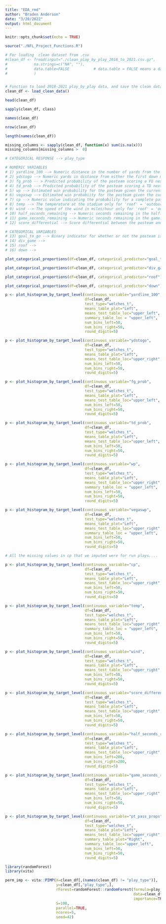 ```yaml
---
title: "EDA_rmd"
author: "Braden Anderson"
date: "3/20/2022"
output: html_document
---
```


```r
knitr::opts_chunk$set(echo = TRUE)
```


```r

source("./NFL_Project_Functions.R")

# For loading  clean dataset from .csv
#clean_df <- fread(input="./clean_play_by_play_2018_to_2021.csv.gz", 
#            na.strings=c("NA", ""), 
#            data.table=FALSE           # data.table = FALSE means a data.frame is returned.
#            )


# Function to load 2018-2021 play_by_play data, and save the clean dataset to a .csv.gz file.
clean_df <- load_clean_data()

```

```r

head(clean_df)

```



```r

sapply(clean_df, class)

```


```r

names(clean_df)

```

```r
nrow(clean_df)
```



```r
length(names(clean_df))
```

```r
missing_columns <- sapply(clean_df, function(x) sum(is.na(x)))
missing_columns[missing_columns >  0]
```



```r
# CATEGORICAL RESPONSE --> play_type

# NUMERIC VARIABLES
# 1) yardline_100 --> Numeric distance in the number of yards from the opponent's endzone for the posteam.
# 2) ydstogo --> Numeric yards in distance from either the first down marker or the endzone in goal down situations.
# 3) fg_prob -- > Predicted probability of the posteam scoring a FG next.
# 4) td_prob --> Predicted probability of the posteam scoring a TD next.
# 5) wp --> Estimated win probability for the posteam given the current situation at the start of the given play.
# 6) vegaswp --> Estimated win probabiity for the posteam given the current situation at the start of the given play, incorporating pre-game Vegas line.
# 7) cp --> Numeric value indicating the probability for a complete pass based on comparable game situations.
# 8) temp --> The temperature at the stadium only for 'roof' = 'outdoors' or 'open'.(Source: Pro-Football-Reference)
# 9) wind --> The speed of the wind in miles/hour only for 'roof' = 'outdoors' or 'open'. 
# 10) half_seconds_remaining --> Numeric seconds remaining in the half.
# 11) game_seconds_remaining --> Numeric seconds remaining in the game.
# 12) score_differential --> Score differential between the posteam and defteam at the start of the play.

# CATEGORICAL VARIABLES
# 13) goal_to_go --> Binary indicator for whether or not the posteam is in a goal down situation.
# 14) div_game -->
# 15) roof --> 
# 16) down --> 
```


```r
plot_categorical_proportions(df=clean_df, categorical_predictor="goal_to_go")
```


```r
plot_categorical_proportions(df=clean_df, categorical_predictor="div_game")
```



```r
plot_categorical_proportions(df=clean_df, categorical_predictor="roof")
```


```r
plot_categorical_proportions(df=clean_df, categorical_predictor="down")
```


```r


p <- plot_histogram_by_target_level(continuous_variable="yardline_100", 
                                    df=clean_df, 
                                    test_type="welches_t", 
                                    means_table_plot="Left", 
                                    means_test_table_loc="upper_left",
                                    summary_table_loc = "upper_left", 
                                    num_bins_left=50,
                                    num_bins_right=50, 
                                    round_digits=5)

```



```r


p <- plot_histogram_by_target_level(continuous_variable="ydstogo", 
                                    df=clean_df, 
                                    test_type="welches_t", 
                                    means_table_plot="Left", 
                                    means_test_table_loc="upper_right",
                                    num_bins_left=50,
                                    num_bins_right=50, 
                                    round_digits=5)

```


```r


p <- plot_histogram_by_target_level(continuous_variable="fg_prob", 
                                    df=clean_df, 
                                    test_type="welches_t", 
                                    means_table_plot="Left", 
                                    means_test_table_loc="upper_left",
                                    num_bins_left=50,
                                    num_bins_right=50, 
                                    round_digits=5)

```


```r


p <- plot_histogram_by_target_level(continuous_variable="td_prob", 
                                    df=clean_df, 
                                    test_type="welches_t", 
                                    means_table_plot="Left", 
                                    means_test_table_loc="upper_left",
                                    num_bins_left=50,
                                    num_bins_right=50, 
                                    round_digits=5)

```


```r


p <- plot_histogram_by_target_level(continuous_variable="wp", 
                                    df=clean_df, 
                                    test_type="welches_t", 
                                    means_table_plot="Left", 
                                    means_test_table_loc="upper_right",
                                    summary_table_loc = "upper_left",
                                    num_bins_left=50,
                                    num_bins_right=50, 
                                    round_digits=5)

```

```r


p <- plot_histogram_by_target_level(continuous_variable="vegaswp", 
                                    df=clean_df, 
                                    test_type="welches_t", 
                                    means_table_plot="Left", 
                                    means_test_table_loc="upper_right",
                                    summary_table_loc = "upper_left",
                                    num_bins_left=50,
                                    num_bins_right=50, 
                                    round_digits=5)

```


```r

# All the missing values in cp that we imputed were for run plays....

p <- plot_histogram_by_target_level(continuous_variable="cp", 
                                    df=clean_df, 
                                    test_type="welches_t", 
                                    means_table_plot="Left", 
                                    means_test_table_loc="upper_right",
                                    num_bins_left=50,
                                    num_bins_right=50, 
                                    round_digits=5)

```


```r

p <- plot_histogram_by_target_level(continuous_variable="temp", 
                                    df=clean_df, 
                                    test_type="welches_t", 
                                    means_table_plot="Left", 
                                    means_test_table_loc="upper_right",
                                    summary_table_loc = "upper_left",
                                    num_bins_left=50,
                                    num_bins_right=50, 
                                    round_digits=5)

```


```r

p <- plot_histogram_by_target_level(continuous_variable="wind", 
                                    df=clean_df, 
                                    test_type="welches_t", 
                                    means_table_plot="Left", 
                                    means_test_table_loc="upper_right",
                                    num_bins_left=50,
                                    num_bins_right=50, 
                                    round_digits=5)

```


```r

p <- plot_histogram_by_target_level(continuous_variable="score_differential", 
                                    df=clean_df, 
                                    test_type="welches_t", 
                                    means_table_plot="Left", 
                                    means_test_table_loc="upper_right",
                                    num_bins_left=50,
                                    num_bins_right=50, 
                                    round_digits=5)

```

```r

p <- plot_histogram_by_target_level(continuous_variable="half_seconds_remaining", 
                                    df=clean_df, 
                                    test_type="welches_t", 
                                    means_table_plot="Left", 
                                    means_test_table_loc="upper_right",
                                    num_bins_left=200,
                                    num_bins_right=200, 
                                    round_digits=5)

```


```r

p <- plot_histogram_by_target_level(continuous_variable="game_seconds_remaining", 
                                    df=clean_df, 
                                    test_type="welches_t", 
                                    means_table_plot="Left", 
                                    means_test_table_loc="upper_right",
                                    num_bins_left=50,
                                    num_bins_right=50, 
                                    round_digits=5)

```




```r


p <- plot_histogram_by_target_level(continuous_variable="pt_pass_props", 
                                    df=clean_df, 
                                    test_type="welches_t", 
                                    means_table_plot="Left", 
                                    means_test_table_loc="upper_right", 
                                    summary_table_plot="Right", 
                                    summary_table_loc="upper_left",
                                    num_bins_left=50,
                                    num_bins_right=50, 
                                    round_digits=5)

```

```r
library(randomForest)
library(vita)

perm_imp <- vita::PIMP(X=clean_df[,(names(clean_df) != "play_type")], 
                       y=clean_df[,"play_type",],
                       rForest=randomForest::randomForest(formula=play_type~.,
                                                          data=clean_df, 
                                                          importance=TRUE),
                       S=100,
                       parallel=TRUE,
                       ncores=5,
                       seed=42)
```

```r


```



